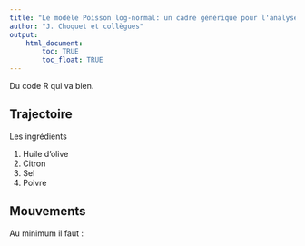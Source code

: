 ```yaml
---
title: "Le modèle Poisson log-normal: un cadre générique pour l'analyse des distributions joint d'abondance"
author: "J. Choquet et collègues"
output: 
    html_document:
        toc: TRUE
        toc_float: TRUE
---
```


Du code R qui va bien.


## Trajectoire

Les ingrédients

1. Huile d'olive
2. Citron
3. Sel
4. Poivre


## Mouvements

Au minimum il faut :

